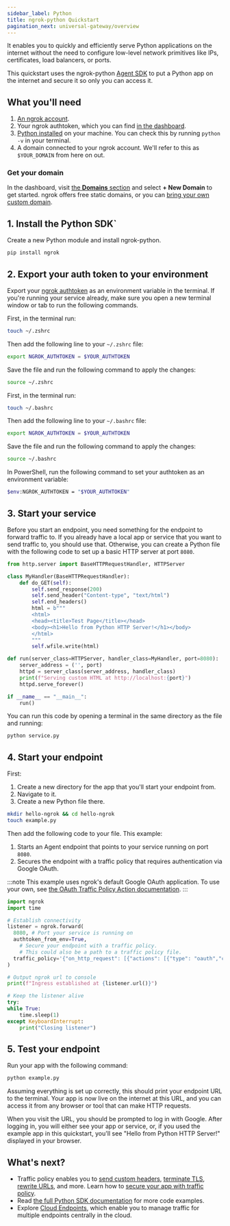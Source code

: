 ```yaml
---
sidebar_label: Python
title: ngrok-python Quickstart
pagination_next: universal-gateway/overview
---
```



It enables you to quickly and efficiently serve Python applications on the internet without the need to configure low-level network primitives like IPs, certificates, load balancers, or ports.

This quickstart uses the ngrok-python [Agent SDK](/agent-sdks/) to put a Python app on the internet and secure it so only you can access it.

## What you'll need

1. [An ngrok account](https://dashboard.ngrok.com/signup).
1. Your ngrok authtoken, which you can find [in the dashboard](https://dashboard.ngrok.com/get-started/your-authtoken).
1. [Python installed](https://www.python.org/downloads/) on your machine. You can check this by running `python -v` in your terminal.
1. A domain connected to your ngrok account. We'll refer to this as `$YOUR_DOMAIN` from here on out.

### Get your domain

In the dashboard, visit [the **Domains** section](https://dashboard.ngrok.com/domains) and select **+ New Domain** to get started. ngrok offers free static domains, or you can [bring your own custom domain](/docs/universal-gateway/custom-domains/).

## 1. Install the Python SDK`

Create a new Python module and install ngrok-python.

```bash
pip install ngrok
```

## 2. Export your auth token to your environment

Export your [ngrok authtoken](https://dashboard.ngrok.com/get-started/your-authtoken) as an environment variable in the terminal. 
If you're running your service already, make sure you open a new terminal window or tab to run the following commands.

<Tabs groupId="os" queryString="os">
<TabItem value="macos" label="Mac OS" default>

First, in the terminal run:

```bash
touch ~/.zshrc
```

Then add the following line to your `~/.zshrc` file:

```bash
export NGROK_AUTHTOKEN = $YOUR_AUTHTOKEN
```

Save the file and run the following command to apply the changes:

```bash
source ~/.zshrc
```

</TabItem>
<TabItem value="linux" label="Debian Linux">

First, in the terminal run:

```bash
touch ~/.bashrc
```

Then add the following line to your `~/.bashrc` file:

```bash
export NGROK_AUTHTOKEN = $YOUR_AUTHTOKEN
```

Save the file and run the following command to apply the changes:

```bash
source ~/.bashrc
```

</TabItem>
<TabItem value="windows" label="Windows">

In PowerShell, run the following command to set your authtoken as an environment variable:

```bash
$env:NGROK_AUTHTOKEN = "$YOUR_AUTHTOKEN"
```

</TabItem>
</Tabs>

## 3. Start your service

Before you start an endpoint, you need something for the endpoint to forward traffic to. If you already have a local app or service that you want to send traffic to, you should use that. Otherwise, you can create a Python file with the following code to set up a basic HTTP server at port `8080`.

```python filename="service.py"
from http.server import BaseHTTPRequestHandler, HTTPServer

class MyHandler(BaseHTTPRequestHandler):
    def do_GET(self):
        self.send_response(200)
        self.send_header("Content-type", "text/html")
        self.end_headers()
        html = b"""
        <html>
        <head><title>Test Page</title></head>
        <body><h1>Hello from Python HTTP Server!</h1></body>
        </html>
        """
        self.wfile.write(html)

def run(server_class=HTTPServer, handler_class=MyHandler, port=8080):
    server_address = ('', port)
    httpd = server_class(server_address, handler_class)
    print(f"Serving custom HTML at http://localhost:{port}")
    httpd.serve_forever()

if __name__ == "__main__":
    run()
```

You can run this code by opening a terminal in the same directory as the file and running:

```bash
python service.py
```

## 4. Start your endpoint

First:

1. Create a new directory for the app that you'll start your endpoint from.
1. Navigate to it.
1. Create a new Python file there.

```bash
mkdir hello-ngrok && cd hello-ngrok
touch example.py
```

Then add the following code to your file. This example:

1. Starts an Agent endpoint that points to your service running on port `8080`.
1. Secures the endpoint with a traffic policy that requires authentication via Google OAuth.

:::note
This example uses ngrok's default Google OAuth application. To use your own, see [the OAuth Traffic Policy Action documentation](/docs/traffic-policy/actions/oauth/#google-example).
:::

```python filename="example.py"
import ngrok
import time

# Establish connectivity
listener = ngrok.forward(
  8080, # Port your service is running on
  authtoken_from_env=True,
	# Secure your endpoint with a traffic policy.
	# This could also be a path to a traffic policy file.
  traffic_policy='{"on_http_request": [{"actions": [{"type": "oauth","config": {"provider": "google"}}]}]}'
)

# Output ngrok url to console
print(f"Ingress established at {listener.url()}")

# Keep the listener alive
try:
while True:
    time.sleep(1)
except KeyboardInterrupt:
    print("Closing listener")
```

## 5. Test your endpoint

Run your app with the following command:

```bash
python example.py
```

Assuming everything is set up correctly, this should print your endpoint URL to the terminal. 
Your app is now live on the internet at this URL, and you can access it from any browser or tool that can make HTTP requests.

When you visit the URL, you should be prompted to log in with Google. After logging in, you will either see your app or service, or, if you used the example app in this quickstart, you'll see "Hello from Python HTTP Server!" displayed in your browser.

## What's next?

- Traffic policy enables you to [send custom headers](/traffic-policy/actions/add-headers/#examples), [terminate TLS](/traffic-policy/actions/terminate-tls/#examples), [rewrite URLs](/traffic-policy/actions/url-rewrite/#examples), and more. Learn how to [secure your app with traffic policy](/docs/traffic-policy/).
- Read [the full Python SDK documentation](https://ngrok.github.io/ngrok-python/) for more code examples.
- Explore [Cloud Endpoints](/universal-gateway/cloud-endpoints/quickstart/), which enable you to manage traffic for multiple endpoints centrally in the cloud.
